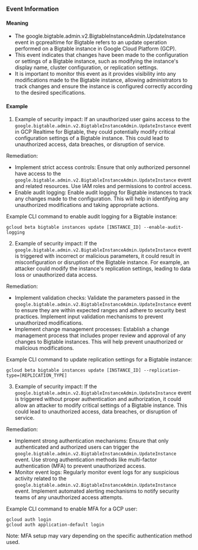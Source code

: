 
### Event Information

#### Meaning

- The google.bigtable.admin.v2.BigtableInstanceAdmin.UpdateInstance event in gcprealtime for Bigtable refers to an update operation performed on a Bigtable instance in Google Cloud Platform (GCP).
- This event indicates that changes have been made to the configuration or settings of a Bigtable instance, such as modifying the instance's display name, cluster configuration, or replication settings.
- It is important to monitor this event as it provides visibility into any modifications made to the Bigtable instance, allowing administrators to track changes and ensure the instance is configured correctly according to the desired specifications.

#### Example

1. Example of security impact: If an unauthorized user gains access to the `google.bigtable.admin.v2.BigtableInstanceAdmin.UpdateInstance` event in GCP Realtime for Bigtable, they could potentially modify critical configuration settings of a Bigtable instance. This could lead to unauthorized access, data breaches, or disruption of service.

Remediation:
- Implement strict access controls: Ensure that only authorized personnel have access to the `google.bigtable.admin.v2.BigtableInstanceAdmin.UpdateInstance` event and related resources. Use IAM roles and permissions to control access.
- Enable audit logging: Enable audit logging for Bigtable instances to track any changes made to the configuration. This will help in identifying any unauthorized modifications and taking appropriate actions.

Example CLI command to enable audit logging for a Bigtable instance:
```
gcloud beta bigtable instances update [INSTANCE_ID] --enable-audit-logging
```

2. Example of security impact: If the `google.bigtable.admin.v2.BigtableInstanceAdmin.UpdateInstance` event is triggered with incorrect or malicious parameters, it could result in misconfiguration or disruption of the Bigtable instance. For example, an attacker could modify the instance's replication settings, leading to data loss or unauthorized data access.

Remediation:
- Implement validation checks: Validate the parameters passed in the `google.bigtable.admin.v2.BigtableInstanceAdmin.UpdateInstance` event to ensure they are within expected ranges and adhere to security best practices. Implement input validation mechanisms to prevent unauthorized modifications.
- Implement change management processes: Establish a change management process that includes proper review and approval of any changes to Bigtable instances. This will help prevent unauthorized or malicious modifications.

Example CLI command to update replication settings for a Bigtable instance:
```
gcloud beta bigtable instances update [INSTANCE_ID] --replication-type=[REPLICATION_TYPE]
```

3. Example of security impact: If the `google.bigtable.admin.v2.BigtableInstanceAdmin.UpdateInstance` event is triggered without proper authentication and authorization, it could allow an attacker to modify critical settings of a Bigtable instance. This could lead to unauthorized access, data breaches, or disruption of service.

Remediation:
- Implement strong authentication mechanisms: Ensure that only authenticated and authorized users can trigger the `google.bigtable.admin.v2.BigtableInstanceAdmin.UpdateInstance` event. Use strong authentication methods like multi-factor authentication (MFA) to prevent unauthorized access.
- Monitor event logs: Regularly monitor event logs for any suspicious activity related to the `google.bigtable.admin.v2.BigtableInstanceAdmin.UpdateInstance` event. Implement automated alerting mechanisms to notify security teams of any unauthorized access attempts.

Example CLI command to enable MFA for a GCP user:
```
gcloud auth login
gcloud auth application-default login
```
Note: MFA setup may vary depending on the specific authentication method used.

